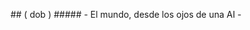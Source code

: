 <div align="center">

<p>
## <span style={{ fontSize: "6rem" }}> ( </span> <span style={{ fontSize: "7rem", color: "red", fontWeight: "bold" }}>dob</span><span style={{ fontSize: "6rem" }}> ) </span>
##### - El mundo, desde los ojos de una AI -
</p>
</div>
